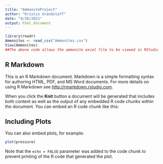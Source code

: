 ```yaml
---
title: "AmmoniteProject"
author: "Kristin Grandstaff"
date: "4/26/2021"
output: html_document
---
```


```r
library(readr)
Ammonites <- read_csv("Ammonites.csv")
View(Ammonites)
##The above code allows the ammonite excel file to be viewed in RStudio. However, the excel file on your computer needs to be saved, word for word, as "Ammonites.csv". Basically, just download the google sheets file and save is as a .csv file instead of the basic .xlsx file.
```

## R Markdown

This is an R Markdown document. Markdown is a simple formatting syntax for authoring HTML, PDF, and MS Word documents. For more details on using R Markdown see <http://rmarkdown.rstudio.com>.

When you click the **Knit** button a document will be generated that includes both content as well as the output of any embedded R code chunks within the document. You can embed an R code chunk like this:


## Including Plots

You can also embed plots, for example:

```r
plot(pressure)
```

Note that the `echo = FALSE` parameter was added to the code chunk to prevent printing of the R code that generated the plot.

